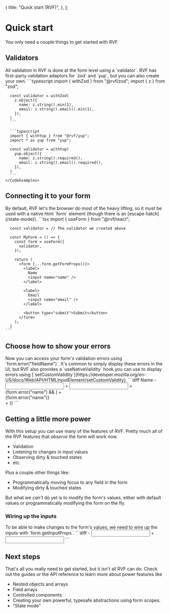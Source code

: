   {
    title: "Quick start (RVF)",
  },
];

# Quick start

You only need a couple things to get started with RVF.

## Validators

<Row>
  <Col>
    All validation in RVF is done at the form level using a `validator`.
    RVF has first-party validation adaptors for `zod` and `yup`, but you can also create your own.
  </Col>
  <Col>
    <CodeExamples title="Creating a validator" tabs={["Zod", "Yup"]}>
      ```typescript
      import { withZod } from "@rvf/zod";
      import { z } from "zod";

      const validator = withZod(
        z.object({
          name: z.string().min(1),
          email: z.string().email().min(1),
        }),
      )
      ```

      ```typescript
      import { withYup } from "@rvf/yup";
      import * as yup from "yup";

      const validator = withYup(
        yup.object({
          name: z.string().required(),
          email: z.string().email().required(),
        }),
      )
      ```
    </CodeExamples>

  </Col>
</Row>

## Connecting it to your form

<Row>
  <Col>
    By default, RVF let's the browser do most of the heavy lifting,
    so it must be used with a native html `form` element (though there is an [escape hatch](/state-mode)).
  </Col>
  <Col>
    ```tsx
      import { useForm } from "@rvf/react";

      const validator = // The validator we created above

      const MyForm = () => {
        const form = useForm({
          validator,
        });

        return (
          <form {...form.getFormProps()}>
            <label>
              Name
              <input name="name" />
            </label>

            <label>
              Email
              <input name="email" />
            </label>

            <button type="submit">Submit</button>
          </form>
        );
      }
    ```

  </Col>
</Row>

## Choose how to show your errors

<Row>
  <Col>
    Now you can access your form's validation errors using `form.error("fieldName")`.
    It's common to simply display these errors in the UI, but RVF also provides a
    `useNativeValidity` hook you can use to display errors using [`setCustomValidity`](https://developer.mozilla.org/en-US/docs/Web/API/HTMLInputElement/setCustomValidity).
  </Col>
  <Col>
    ```diff
      <label>
        Name
    -   <input name="name" />
    +   <input name="name" aria-describedby="name-error" />
      </label>
    + {form.error("name") && (
    +   <div id="name-error">{form.error("name")}</div>
    + )}
    ```
  </Col>
</Row>

## Getting a little more power

With this setup you can use many of the features of RVF.
Pretty much all of the RVF features that _observe_ the form will work now.

- Validation
- Listening to changes in input values
- Observing dirty & touched states
- etc.

Plus a couple other things like:

- Programmatically moving focus to any field in the form
- Modifying dirty & touched states

But what we _can't_ do yet is to modify the form's values,
either with default values or programmatically modifying the form on the fly.

### Wiring up the inputs

<Row>
  <Col>
    To be able to make changes to the form's values, we need to wire up the inputs
    with `form.getInputProps`.
  </Col>
  <Col>
    ```diff
    -   <input name="name" aria-describedby="name-error" />
    +   <input
    +     {...form.getInputProps("name")}
    +     aria-describedby="name-error"
    +   />
    ```
  </Col>
</Row>

## Next steps

That's all you really need to get started, but it isn't all RVF can do.
Check out the guides or the API reference to learn more about power features like

- Nested objects and arrays
- Field arrays
- Controlled components
- Creating your own powerful, typesafe abstractions using form scopes.
- "State mode"
